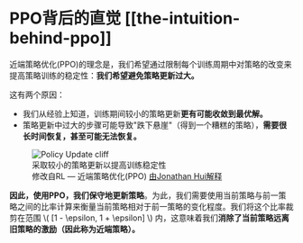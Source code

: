# PPO背后的直觉 [[the-intuition-behind-ppo]]


近端策略优化(PPO)的理念是，我们希望通过限制每个训练周期中对策略的改变来提高策略训练的稳定性：**我们希望避免策略更新过大。**

这有两个原因：
- 我们从经验上知道，训练期间较小的策略更新**更有可能收敛到最优解。**
- 策略更新中过大的步骤可能导致"跌下悬崖"（得到一个糟糕的策略），**需要很长时间恢复，甚至可能无法恢复。**

<figure class="image table text-center m-0 w-full">
  <img class="center" src="https://huggingface.co/datasets/huggingface-deep-rl-course/course-images/resolve/main/en/unit9/cliff.jpg" alt="Policy Update cliff"/>
  <figcaption>采取较小的策略更新以提高训练稳定性</figcaption>
  <figcaption>修改自RL — 近端策略优化(PPO) <a href="https://jonathan-hui.medium.com/rl-proximal-policy-optimization-ppo-explained-77f014ec3f12">由Jonathan Hui解释</a></figcaption>
</figure>

**因此，使用PPO，我们保守地更新策略**。为此，我们需要使用当前策略与前一策略之间的比率计算来衡量当前策略相对于前一策略的变化程度。我们将这个比率裁剪在范围 \\( [1 - \epsilon, 1 + \epsilon] \\) 内，这意味着我们**消除了当前策略远离旧策略的激励（因此称为近端策略）。**
